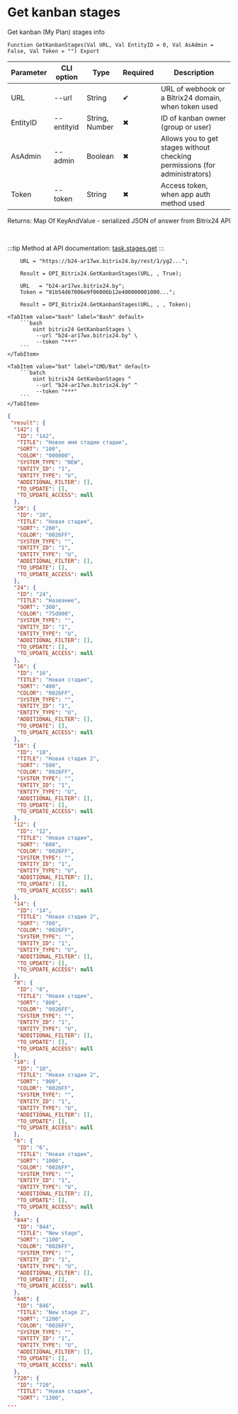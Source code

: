 ﻿---
sidebar_position: 4
---


# Get kanban stages
 Get kanban (My Plan) stages info



`Function GetKanbanStages(Val URL, Val EntityID = 0, Val AsAdmin = False, Val Token = "") Export`

  | Parameter | CLI option | Type | Required | Description |
  |-|-|-|-|-|
  | URL | --url | String | &#x2714; | URL of webhook or a Bitrix24 domain, when token used |
  | EntityID | --entityid | String, Number | &#x2716; | ID of kanban owner (group or user) |
  | AsAdmin | --admin | Boolean | &#x2716; | Allows you to get stages without checking permissions (for administrators) |
  | Token | --token | String | &#x2716; | Access token, when app auth method used |

  
  Returns:  Map Of KeyAndValue - serialized JSON of answer from Bitrix24 API

<br/>

:::tip
Method at API documentation: [task.stages.get](https://dev.1c-bitrix.ru/rest_help/tasks/task/kanban/task_stages_get.php)
:::
<br/>


```bsl title="1C:Enterprise/OneScript code example"
    URL = "https://b24-ar17wx.bitrix24.by/rest/1/yg2...";

    Result = OPI_Bitrix24.GetKanbanStages(URL, , True);

    URL   = "b24-ar17wx.bitrix24.by";
    Token = "91b54d67006e9f06006b12e400000001000...";

    Result = OPI_Bitrix24.GetKanbanStages(URL, , , Token);
```
 

 <Tabs>
  
    <TabItem value="bash" label="Bash" default>
        ```bash
            oint bitrix24 GetKanbanStages \
             --url "b24-ar17wx.bitrix24.by" \
             --token "***"
        ```
    </TabItem>
  
    <TabItem value="bat" label="CMD/Bat" default>
        ```batch
            oint bitrix24 GetKanbanStages ^
             --url "b24-ar17wx.bitrix24.by" ^
             --token "***"
        ```
    </TabItem>
</Tabs>


```json title="Result"
{
 "result": {
  "142": {
   "ID": "142",
   "TITLE": "Новое имя стадии стадии",
   "SORT": "100",
   "COLOR": "000000",
   "SYSTEM_TYPE": "NEW",
   "ENTITY_ID": "1",
   "ENTITY_TYPE": "U",
   "ADDITIONAL_FILTER": [],
   "TO_UPDATE": [],
   "TO_UPDATE_ACCESS": null
  },
  "20": {
   "ID": "20",
   "TITLE": "Новая стадия",
   "SORT": "200",
   "COLOR": "0026FF",
   "SYSTEM_TYPE": "",
   "ENTITY_ID": "1",
   "ENTITY_TYPE": "U",
   "ADDITIONAL_FILTER": [],
   "TO_UPDATE": [],
   "TO_UPDATE_ACCESS": null
  },
  "24": {
   "ID": "24",
   "TITLE": "Название",
   "SORT": "300",
   "COLOR": "75d900",
   "SYSTEM_TYPE": "",
   "ENTITY_ID": "1",
   "ENTITY_TYPE": "U",
   "ADDITIONAL_FILTER": [],
   "TO_UPDATE": [],
   "TO_UPDATE_ACCESS": null
  },
  "16": {
   "ID": "16",
   "TITLE": "Новая стадия",
   "SORT": "400",
   "COLOR": "0026FF",
   "SYSTEM_TYPE": "",
   "ENTITY_ID": "1",
   "ENTITY_TYPE": "U",
   "ADDITIONAL_FILTER": [],
   "TO_UPDATE": [],
   "TO_UPDATE_ACCESS": null
  },
  "18": {
   "ID": "18",
   "TITLE": "Новая стадия 2",
   "SORT": "500",
   "COLOR": "0026FF",
   "SYSTEM_TYPE": "",
   "ENTITY_ID": "1",
   "ENTITY_TYPE": "U",
   "ADDITIONAL_FILTER": [],
   "TO_UPDATE": [],
   "TO_UPDATE_ACCESS": null
  },
  "12": {
   "ID": "12",
   "TITLE": "Новая стадия",
   "SORT": "600",
   "COLOR": "0026FF",
   "SYSTEM_TYPE": "",
   "ENTITY_ID": "1",
   "ENTITY_TYPE": "U",
   "ADDITIONAL_FILTER": [],
   "TO_UPDATE": [],
   "TO_UPDATE_ACCESS": null
  },
  "14": {
   "ID": "14",
   "TITLE": "Новая стадия 2",
   "SORT": "700",
   "COLOR": "0026FF",
   "SYSTEM_TYPE": "",
   "ENTITY_ID": "1",
   "ENTITY_TYPE": "U",
   "ADDITIONAL_FILTER": [],
   "TO_UPDATE": [],
   "TO_UPDATE_ACCESS": null
  },
  "8": {
   "ID": "8",
   "TITLE": "Новая стадия",
   "SORT": "800",
   "COLOR": "0026FF",
   "SYSTEM_TYPE": "",
   "ENTITY_ID": "1",
   "ENTITY_TYPE": "U",
   "ADDITIONAL_FILTER": [],
   "TO_UPDATE": [],
   "TO_UPDATE_ACCESS": null
  },
  "10": {
   "ID": "10",
   "TITLE": "Новая стадия 2",
   "SORT": "900",
   "COLOR": "0026FF",
   "SYSTEM_TYPE": "",
   "ENTITY_ID": "1",
   "ENTITY_TYPE": "U",
   "ADDITIONAL_FILTER": [],
   "TO_UPDATE": [],
   "TO_UPDATE_ACCESS": null
  },
  "6": {
   "ID": "6",
   "TITLE": "Новая стадия",
   "SORT": "1000",
   "COLOR": "0026FF",
   "SYSTEM_TYPE": "",
   "ENTITY_ID": "1",
   "ENTITY_TYPE": "U",
   "ADDITIONAL_FILTER": [],
   "TO_UPDATE": [],
   "TO_UPDATE_ACCESS": null
  },
  "844": {
   "ID": "844",
   "TITLE": "New stage",
   "SORT": "1100",
   "COLOR": "0026FF",
   "SYSTEM_TYPE": "",
   "ENTITY_ID": "1",
   "ENTITY_TYPE": "U",
   "ADDITIONAL_FILTER": [],
   "TO_UPDATE": [],
   "TO_UPDATE_ACCESS": null
  },
  "846": {
   "ID": "846",
   "TITLE": "New stage 2",
   "SORT": "1200",
   "COLOR": "0026FF",
   "SYSTEM_TYPE": "",
   "ENTITY_ID": "1",
   "ENTITY_TYPE": "U",
   "ADDITIONAL_FILTER": [],
   "TO_UPDATE": [],
   "TO_UPDATE_ACCESS": null
  },
  "720": {
   "ID": "720",
   "TITLE": "Новая стадия",
   "SORT": "1300",
...
```
